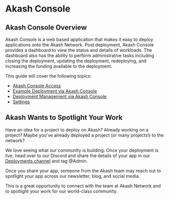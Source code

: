 # Akash Console

## Akash Console Overview

Akash Console is a web based application that makes it easy to deploy applications onto the Akash Network.  Post deployment, Akash Console provides a dashboard to view the status and details of workloads. The dashboard also has the ability to perform administrative tasks including closing the deployment, updating the deployment, redeploying, and increasing the funding available to the deployment.

This guide will cover the following topics:

* [Akash Console Access](akash-console-access.md)
* [Example Deployment via Akash Console](minesweeper-deployment-example.md)
* [Deployment Management via Akash Console](deployment-management.md)
* [Settings](settings.md)

## Akash Wants to Spotlight Your Work

Have an idea for a project to deploy on Akash? Already working on a project? Maybe you’ve already deployed a project (or many projects!) to the network?

We love seeing what our community is building. Once your deployment is live, head over to our Discord and share the details of your app in our [Deployments channel](https://discord.com/channels/747885925232672829/771909909335506955) and tag @Admin.

Once you share your app, someone from the Akash team may reach out to spotlight your app across our newsletter, blog, and social media.

This is a great opportunity to connect with the team at Akash Network and to spotlight your work for our world-class community.
